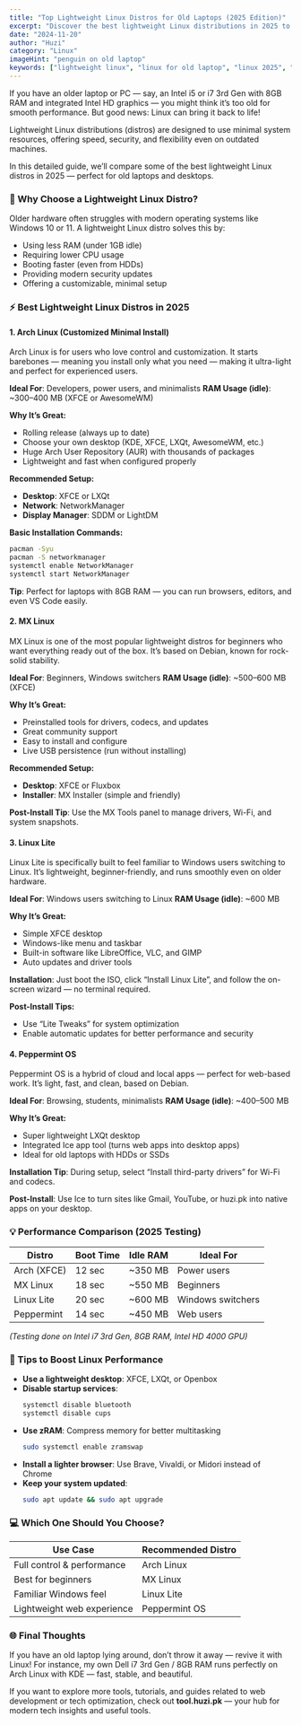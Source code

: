 ```yaml
---
title: "Top Lightweight Linux Distros for Old Laptops (2025 Edition)"
excerpt: "Discover the best lightweight Linux distributions in 2025 to revive your old laptop. A detailed guide comparing Arch Linux, MX Linux, Linux Lite, and Peppermint OS for performance on older hardware."
date: "2024-11-20"
author: "Huzi"
category: "Linux"
imageHint: "penguin on old laptop"
keywords: ["lightweight linux", "linux for old laptop", "linux 2025", "arch linux", "mx linux", "linux lite", "peppermint os", "linux performance"]
---
```


If you have an older laptop or PC — say, an Intel i5 or i7 3rd Gen with 8GB RAM and integrated Intel HD graphics — you might think it’s too old for smooth performance. But good news: Linux can bring it back to life!

Lightweight Linux distributions (distros) are designed to use minimal system resources, offering speed, security, and flexibility even on outdated machines.

In this detailed guide, we’ll compare some of the best lightweight Linux distros in 2025 — perfect for old laptops and desktops.

### 🧠 Why Choose a Lightweight Linux Distro?

Older hardware often struggles with modern operating systems like Windows 10 or 11. A lightweight Linux distro solves this by:

- Using less RAM (under 1GB idle)
- Requiring lower CPU usage
- Booting faster (even from HDDs)
- Providing modern security updates
- Offering a customizable, minimal setup

### ⚡ Best Lightweight Linux Distros in 2025

#### 1. Arch Linux (Customized Minimal Install)

Arch Linux is for users who love control and customization. It starts barebones — meaning you install only what you need — making it ultra-light and perfect for experienced users.

**Ideal For**: Developers, power users, and minimalists
**RAM Usage (idle)**: ~300–400 MB (XFCE or AwesomeWM)

**Why It’s Great:**

- Rolling release (always up to date)
- Choose your own desktop (KDE, XFCE, LXQt, AwesomeWM, etc.)
- Huge Arch User Repository (AUR) with thousands of packages
- Lightweight and fast when configured properly

**Recommended Setup:**

- **Desktop**: XFCE or LXQt
- **Network**: NetworkManager
- **Display Manager**: SDDM or LightDM

**Basic Installation Commands:**

```bash
pacman -Syu
pacman -S networkmanager
systemctl enable NetworkManager
systemctl start NetworkManager
```

**Tip**: Perfect for laptops with 8GB RAM — you can run browsers, editors, and even VS Code easily.

#### 2. MX Linux

MX Linux is one of the most popular lightweight distros for beginners who want everything ready out of the box. It’s based on Debian, known for rock-solid stability.

**Ideal For**: Beginners, Windows switchers
**RAM Usage (idle)**: ~500–600 MB (XFCE)

**Why It’s Great:**

- Preinstalled tools for drivers, codecs, and updates
- Great community support
- Easy to install and configure
- Live USB persistence (run without installing)

**Recommended Setup:**

- **Desktop**: XFCE or Fluxbox
- **Installer**: MX Installer (simple and friendly)

**Post-Install Tip**: Use the MX Tools panel to manage drivers, Wi-Fi, and system snapshots.

#### 3. Linux Lite

Linux Lite is specifically built to feel familiar to Windows users switching to Linux. It’s lightweight, beginner-friendly, and runs smoothly even on older hardware.

**Ideal For**: Windows users switching to Linux
**RAM Usage (idle)**: ~600 MB

**Why It’s Great:**

- Simple XFCE desktop
- Windows-like menu and taskbar
- Built-in software like LibreOffice, VLC, and GIMP
- Auto updates and driver tools

**Installation**:
Just boot the ISO, click “Install Linux Lite”, and follow the on-screen wizard — no terminal required.

**Post-Install Tips:**

- Use “Lite Tweaks” for system optimization
- Enable automatic updates for better performance and security

#### 4. Peppermint OS

Peppermint OS is a hybrid of cloud and local apps — perfect for web-based work. It’s light, fast, and clean, based on Debian.

**Ideal For**: Browsing, students, minimalists
**RAM Usage (idle)**: ~400–500 MB

**Why It’s Great:**

- Super lightweight LXQt desktop
- Integrated Ice app tool (turns web apps into desktop apps)
- Ideal for old laptops with HDDs or SSDs

**Installation Tip**:
During setup, select “Install third-party drivers” for Wi-Fi and codecs.

**Post-Install**:
Use Ice to turn sites like Gmail, YouTube, or huzi.pk into native apps on your desktop.

### 💡 Performance Comparison (2025 Testing)

| Distro        | Boot Time | Idle RAM | Ideal For         |
|---------------|-----------|----------|-------------------|
| Arch (XFCE)   | 12 sec    | ~350 MB  | Power users       |
| MX Linux      | 18 sec    | ~550 MB  | Beginners         |
| Linux Lite    | 20 sec    | ~600 MB  | Windows switchers |
| Peppermint    | 14 sec    | ~450 MB  | Web users         |

*(Testing done on Intel i7 3rd Gen, 8GB RAM, Intel HD 4000 GPU)*

### 🧰 Tips to Boost Linux Performance

- **Use a lightweight desktop**: XFCE, LXQt, or Openbox
- **Disable startup services**:
  ```bash
  systemctl disable bluetooth
  systemctl disable cups
  ```
- **Use zRAM**: Compress memory for better multitasking
  ```bash
  sudo systemctl enable zramswap
  ```
- **Install a lighter browser**: Use Brave, Vivaldi, or Midori instead of Chrome
- **Keep your system updated**:
  ```bash
  sudo apt update && sudo apt upgrade
  ```

### 💻 Which One Should You Choose?

| Use Case                  | Recommended Distro |
|---------------------------|--------------------|
| Full control & performance| Arch Linux         |
| Best for beginners        | MX Linux           |
| Familiar Windows feel     | Linux Lite         |
| Lightweight web experience| Peppermint OS      |

### 🌐 Final Thoughts

If you have an old laptop lying around, don’t throw it away — revive it with Linux!
For instance, my own Dell i7 3rd Gen / 8GB RAM runs perfectly on Arch Linux with KDE — fast, stable, and beautiful.

If you want to explore more tools, tutorials, and guides related to web development or tech optimization, check out **tool.huzi.pk** — your hub for modern tech insights and useful tools.
